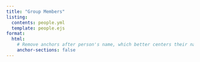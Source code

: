 ```yaml
---
title: "Group Members"
listing: 
  contents: people.yml
  template: people.ejs
format: 
  html: 
    # Remove anchors after person's name, which better centers their name
    anchor-sections: false 
---
```


